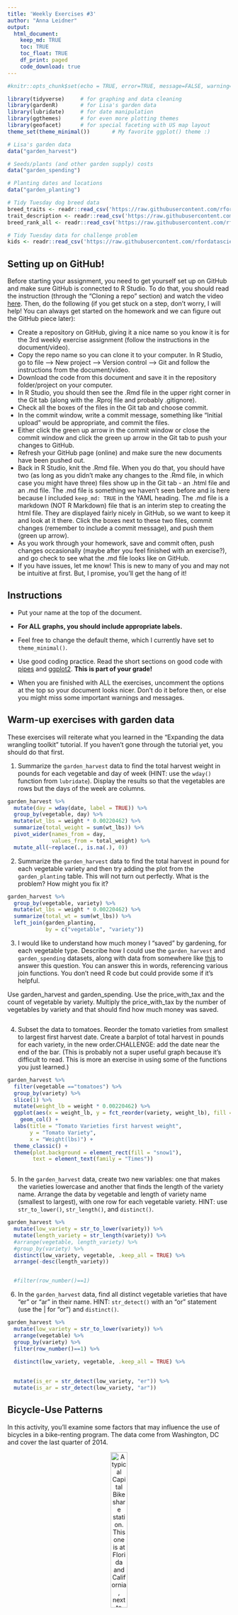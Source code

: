 ```yaml
---
title: 'Weekly Exercises #3'
author: "Anna Leidner"
output: 
  html_document:
    keep_md: TRUE
    toc: TRUE
    toc_float: TRUE
    df_print: paged
    code_download: true
---
```



```r
#knitr::opts_chunk$set(echo = TRUE, error=TRUE, message=FALSE, warning=FALSE)
```

```r
library(tidyverse)     # for graphing and data cleaning
library(gardenR)       # for Lisa's garden data
library(lubridate)     # for date manipulation
library(ggthemes)      # for even more plotting themes
library(geofacet)      # for special faceting with US map layout
theme_set(theme_minimal())       # My favorite ggplot() theme :)
```

```r
# Lisa's garden data
data("garden_harvest")

# Seeds/plants (and other garden supply) costs
data("garden_spending")

# Planting dates and locations
data("garden_planting")

# Tidy Tuesday dog breed data
breed_traits <- readr::read_csv('https://raw.githubusercontent.com/rfordatascience/tidytuesday/master/data/2022/2022-02-01/breed_traits.csv')
trait_description <- readr::read_csv('https://raw.githubusercontent.com/rfordatascience/tidytuesday/master/data/2022/2022-02-01/trait_description.csv')
breed_rank_all <- readr::read_csv('https://raw.githubusercontent.com/rfordatascience/tidytuesday/master/data/2022/2022-02-01/breed_rank.csv')

# Tidy Tuesday data for challenge problem
kids <- readr::read_csv('https://raw.githubusercontent.com/rfordatascience/tidytuesday/master/data/2020/2020-09-15/kids.csv')
```

## Setting up on GitHub!

Before starting your assignment, you need to get yourself set up on GitHub and make sure GitHub is connected to R Studio. To do that, you should read the instruction (through the "Cloning a repo" section) and watch the video [here](https://github.com/llendway/github_for_collaboration/blob/master/github_for_collaboration.md). Then, do the following (if you get stuck on a step, don't worry, I will help! You can always get started on the homework and we can figure out the GitHub piece later):

* Create a repository on GitHub, giving it a nice name so you know it is for the 3rd weekly exercise assignment (follow the instructions in the document/video).  
* Copy the repo name so you can clone it to your computer. In R Studio, go to file --> New project --> Version control --> Git and follow the instructions from the document/video.  
* Download the code from this document and save it in the repository folder/project on your computer.  
* In R Studio, you should then see the .Rmd file in the upper right corner in the Git tab (along with the .Rproj file and probably .gitignore).  
* Check all the boxes of the files in the Git tab and choose commit.  
* In the commit window, write a commit message, something like "Initial upload" would be appropriate, and commit the files.  
* Either click the green up arrow in the commit window or close the commit window and click the green up arrow in the Git tab to push your changes to GitHub.  
* Refresh your GitHub page (online) and make sure the new documents have been pushed out.  
* Back in R Studio, knit the .Rmd file. When you do that, you should have two (as long as you didn't make any changes to the .Rmd file, in which case you might have three) files show up in the Git tab - an .html file and an .md file. The .md file is something we haven't seen before and is here because I included `keep_md: TRUE` in the YAML heading. The .md file is a markdown (NOT R Markdown) file that is an interim step to creating the html file. They are displayed fairly nicely in GitHub, so we want to keep it and look at it there. Click the boxes next to these two files, commit changes (remember to include a commit message), and push them (green up arrow).  
* As you work through your homework, save and commit often, push changes occasionally (maybe after you feel finished with an exercise?), and go check to see what the .md file looks like on GitHub.  
* If you have issues, let me know! This is new to many of you and may not be intuitive at first. But, I promise, you'll get the hang of it! 



## Instructions

* Put your name at the top of the document. 

* **For ALL graphs, you should include appropriate labels.** 

* Feel free to change the default theme, which I currently have set to `theme_minimal()`. 

* Use good coding practice. Read the short sections on good code with [pipes](https://style.tidyverse.org/pipes.html) and [ggplot2](https://style.tidyverse.org/ggplot2.html). **This is part of your grade!**

* When you are finished with ALL the exercises, uncomment the options at the top so your document looks nicer. Don't do it before then, or else you might miss some important warnings and messages.


## Warm-up exercises with garden data

These exercises will reiterate what you learned in the "Expanding the data wrangling toolkit" tutorial. If you haven't gone through the tutorial yet, you should do that first.

  1. Summarize the `garden_harvest` data to find the total harvest weight in pounds for each vegetable and day of week (HINT: use the `wday()` function from `lubridate`). Display the results so that the vegetables are rows but the days of the week are columns.

```r
garden_harvest %>% 
  mutate(day = wday(date, label = TRUE)) %>%
  group_by(vegetable, day) %>%
  mutate(wt_lbs = weight * 0.00220462) %>%
  summarize(total_weight = sum(wt_lbs)) %>%
  pivot_wider(names_from = day,
              values_from = total_weight) %>%
  mutate_all(~replace(., is.na(.), 0))

```

  2. Summarize the `garden_harvest` data to find the total harvest in pound for each vegetable variety and then try adding the plot from the `garden_planting` table. This will not turn out perfectly. What is the problem? How might you fix it?

```r
garden_harvest %>%
  group_by(vegetable, variety) %>%
  mutate(wt_lbs = weight * 0.00220462) %>%
  summarize(total_wt = sum(wt_lbs)) %>%
  left_join(garden_planting, 
            by = c("vegetable", "variety"))
```

  3. I would like to understand how much money I "saved" by gardening, for each vegetable type. Describe how I could use the `garden_harvest` and `garden_spending` datasets, along with data from somewhere like [this](https://products.wholefoodsmarket.com/search?sort=relevance&store=10542) to answer this question. You can answer this in words, referencing various join functions. You don't need R code but could provide some if it's helpful.

Use garden_harvest and garden_spending. Use the price_with_tax and the count of vegetable by variety. Multiply the price_with_tax by the number of vegetables by variety and that should find how much money was saved.

```r

```

  4. Subset the data to tomatoes. Reorder the tomato varieties from smallest to largest first harvest date. Create a barplot of total harvest in pounds for each variety, in the new order.CHALLENGE: add the date near the end of the bar. (This is probably not a super useful graph because it's difficult to read. This is more an exercise in using some of the functions you just learned.)

```r
garden_harvest %>%
  filter(vegetable =="tomatoes") %>%
  group_by(variety) %>%
  slice(1) %>%
  mutate(weight_lb = weight * 0.00220462) %>%
  ggplot(aes(x = weight_lb, y = fct_reorder(variety, weight_lb), fill = variety)) +
    geom_col() +
  labs(title = "Tomato Varieties first harvest weight", 
       y = "Tomato Variety", 
       x = "Weight(lbs)") +
  theme_classic() +
  theme(plot.background = element_rect(fill = "snow1"),
        text = element_text(family = "Times"))
  
```

  5. In the `garden_harvest` data, create two new variables: one that makes the varieties lowercase and another that finds the length of the variety name. Arrange the data by vegetable and length of variety name (smallest to largest), with one row for each vegetable variety. HINT: use `str_to_lower()`, `str_length()`, and `distinct()`.
  
```r
garden_harvest %>%
  mutate(low_variety = str_to_lower(variety)) %>%
  mutate(length_variety = str_length(variety)) %>%
  #arrange(vegetable, length_variety) %>%
  #group_by(variety) %>%
  distinct(low_variety, vegetable, .keep_all = TRUE) %>%
  arrange(-desc(length_variety))


  #filter(row_number()==1)
```

  6. In the `garden_harvest` data, find all distinct vegetable varieties that have "er" or "ar" in their name. HINT: `str_detect()` with an "or" statement (use the | for "or") and `distinct()`.

```r
garden_harvest %>%
  mutate(low_variety = str_to_lower(variety)) %>%
  arrange(vegetable) %>%
  group_by(variety) %>%
  filter(row_number()==1) %>%
    
  distinct(low_variety, vegetable, .keep_all = TRUE) %>%

  
  mutate(is_er = str_detect(low_variety, "er")) %>%
  mutate(is_ar = str_detect(low_variety, "ar"))
```


## Bicycle-Use Patterns

In this activity, you'll examine some factors that may influence the use of bicycles in a bike-renting program.  The data come from Washington, DC and cover the last quarter of 2014.

<center>

![A typical Capital Bikeshare station. This one is at Florida and California, next to Pleasant Pops.](https://www.macalester.edu/~dshuman1/data/112/bike_station.jpg){width="30%"}


![One of the vans used to redistribute bicycles to different stations.](https://www.macalester.edu/~dshuman1/data/112/bike_van.jpg){width="30%"}

</center>

Two data tables are available:

- `Trips` contains records of individual rentals
- `Stations` gives the locations of the bike rental stations

Here is the code to read in the data. We do this a little differently than usual, which is why it is included here rather than at the top of this file. To avoid repeatedly re-reading the files, start the data import chunk with `{r cache = TRUE}` rather than the usual `{r}`.

```r
data_site <- 
  "https://www.macalester.edu/~dshuman1/data/112/2014-Q4-Trips-History-Data.rds" 
Trips <- readRDS(gzcon(url(data_site)))
Stations<-read_csv("http://www.macalester.edu/~dshuman1/data/112/DC-Stations.csv")
```

**NOTE:** The `Trips` data table is a random subset of 10,000 trips from the full quarterly data. Start with this small data table to develop your analysis commands. **When you have this working well, you should access the full data set of more than 600,000 events by removing `-Small` from the name of the `data_site`.**

### Temporal patterns

It's natural to expect that bikes are rented more at some times of day, some days of the week, some months of the year than others. The variable `sdate` gives the time (including the date) that the rental started. Make the following plots and interpret them:

  7. A density plot, which is a smoothed out histogram, of the events versus `sdate`. Use `geom_density()`.
  
```r
Trips %>%
  ggplot(aes(x = sdate)) +
  geom_density() +
  labs(title = "Number of Bike Rentals Between October and January", 
       x = "Date", 
       y = "Number of Bike Rentals") +
  theme(plot.background = element_rect(fill = "snow1"),
        text = element_text(family = "Times")) 

```
  
  8. A density plot of the events versus time of day.  You can use `mutate()` with `lubridate`'s  `hour()` and `minute()` functions to extract the hour of the day and minute within the hour from `sdate`. Hint: A minute is 1/60 of an hour, so create a variable where 3:30 is 3.5 and 3:45 is 3.75.
  
```r
Trips %>%
  mutate(hr = hour(sdate), mn = minute(sdate)) %>%
  mutate(t_day = hr+(mn/60)) %>%
  ggplot(aes(x = t_day)) +
  geom_density() +
  labs(title = "Bike Rentals By Hour", 
       x = "Time of Day", 
       y = "Bike Rentals") +
  theme(plot.background = element_rect(fill = "snow1"),
        text = element_text(family = "Times")) 
```
  
  9. A bar graph of the events versus day of the week. Put day on the y-axis.
  
```r
  
Trips %>%
  mutate(day = wday(sdate, label = TRUE)) %>%
  #mutate(day = weekdays(Trips$sdate)) %>%
  ggplot(aes(y = day, fill = day)) +
  geom_bar() +
  theme_classic()

# c("Sunday", "Monday", "Tuesday", "Wednesday", "Thursday", 
#     "Friday", "Saturday")[as.POSIXlt(Trips$sdate)$wday + 1]

```
  
  10. Facet your graph from exercise 8. by day of the week. Is there a pattern?
  
```r
Trips %>%
  mutate(hr = hour(sdate), mn = minute(sdate)) %>%
  mutate(t_day = hr+(mn/60)) %>% 
  #mutate(day = weekdays(Trips$sdate)) %>%
  mutate(day = wday(sdate, label = TRUE)) %>%
  ggplot(aes(x = t_day)) +
  geom_density() +
  facet_wrap(vars(day)) +
  labs(title = "Events during The Week", 
       x = "Time of Day", 
       y = "Event density") +
  theme(plot.background = element_rect(fill = "snow1"),
        text = element_text(family = "Times"))
```
  
The variable `client` describes whether the renter is a regular user (level `Registered`) or has not joined the bike-rental organization (`Causal`). The next set of exercises investigate whether these two different categories of users show different rental behavior and how `client` interacts with the patterns you found in the previous exercises. 

  11. Change the graph from exercise 10 to set the `fill` aesthetic for `geom_density()` to the `client` variable. You should also set `alpha = .5` for transparency and `color=NA` to suppress the outline of the density function.
  
```r
Trips %>%
  mutate(hr = hour(sdate), mn = minute(sdate)) %>%
  mutate(t_day = hr+(mn/60)) %>% 
  mutate(day = weekdays(Trips$sdate)) %>%
  ggplot(aes(x = t_day, fill = client)) +
  geom_density(alpha = 0.5, color = NA) +
  facet_wrap(vars(day)) +
  labs(title = "Events during the day by day of the week", 
       x = "Time of Day (hrs)", 
       y = "Event density") +
  theme(plot.background = element_rect(fill = "snow1"),
        text = element_text(family = "Times"))
```

  12. Change the previous graph by adding the argument `position = position_stack()` to `geom_density()`. In your opinion, is this better or worse in terms of telling a story? What are the advantages/disadvantages of each?
  
```r
Trips %>%
  mutate(hr = hour(sdate), mn = minute(sdate)) %>%
  mutate(t_day = hr+(mn/60)) %>% 
  mutate(day = weekdays(Trips$sdate)) %>%
  ggplot(aes(x = t_day, fill = client)) +
  geom_density(alpha = 0.5, color = NA, position = position_stack()) +
  facet_wrap(vars(day)) +
  labs(title = "Events during the day by day of the week", 
       x = "Time of Day (hrs)", 
       y = "Event density") +
  theme(plot.background = element_rect(fill = "snow1"),
        text = element_text(family = "Times"))
```
  
  13. In this graph, go back to using the regular density plot (without `position = position_stack()`). Add a new variable to the dataset called `weekend` which will be "weekend" if the day is Saturday or Sunday and  "weekday" otherwise (HINT: use the `ifelse()` function and the `wday()` function from `lubridate`). Then, update the graph from the previous problem by faceting on the new `weekend` variable. 
  
```r
Trips %>%
  mutate(day = wday(sdate, label = TRUE)) %>%
  mutate(weekend = ifelse(day == c("Sat", "Sun"), "weekend", "weekday")) %>%
  mutate(hr = hour(sdate), mn = minute(sdate)) %>%
  mutate(t_day = hr+(mn/60)) %>%
  ggplot(aes(x = t_day, 
             fill = client)) +
  geom_density(alpha = 0.5, 
               color = NA) +
  facet_wrap(~weekend) +
  labs(title = "Events during the day by day of the week", 
       x = "Time of Day (hrs)", 
       y = "Event density") +
  theme(plot.background = element_rect(fill = "snow1"),
        text = element_text(family = "Times"))
```
  
  14. Change the graph from the previous problem to facet on `client` and fill with `weekday`. What information does this graph tell you that the previous didn't? Is one graph better than the other?
  
```r
Trips %>%
  mutate(day = wday(sdate, label = TRUE)) %>%
  mutate(weekend = ifelse(day == c("Sat", "Sun"), "weekend", "weekday")) %>%
  mutate(hr = hour(sdate), mn = minute(sdate)) %>%
  mutate(t_day = hr+(mn/60)) %>%
  ggplot(aes(x = t_day, 
             fill = weekend)) +
  geom_density(alpha = 0.5, 
               color = NA) +
  facet_wrap(~client) +
  labs(title = "Events during the day by day of the week", 
       x = "Time of Day (hrs)", 
       y = "Event density") +
  theme(plot.background = element_rect(fill = "snow1"),
        text = element_text(family = "Times"))
```
  
### Spatial patterns

  15. Use the latitude and longitude variables in `Stations` to make a visualization of the total number of departures from each station in the `Trips` data. Use either color or size to show the variation in number of departures. We will improve this plot next week when we learn about maps!
  
```r
Trips %>%
  left_join(Stations, 
            by = c("sstation" = "name")) %>%
  group_by(lat, long) %>%
  
  
  ggplot(aes(x = long, y = lat)) + 
  geom_count(shape = 1) 
 
  
# Trips %>%
#   left_join(Stations, 
#             by = c("sstation" = "name")) %>%
#   group_by(lat, long) %>%
#   ggplot(aes(x = lat, y = long)) +  
#   geom_point()
#   
```
  
  16. Only 14.4% of the trips in our data are carried out by casual users. Create a plot that shows which area(s) have stations with a much higher percentage of departures by casual users. What patterns do you notice? (Again, we'll improve this next week when we learn about maps).
  
```r
Trips %>%
  left_join(Stations, 
            by = c("sstation" = "name")) %>%
  group_by(lat, long) %>%
  ggplot(aes(x = long, y = lat, color = client)) + 
  geom_count(shape= 5)
```
  
**DID YOU REMEMBER TO GO BACK AND CHANGE THIS SET OF EXERCISES TO THE LARGER DATASET? IF NOT, DO THAT NOW.**

## Dogs!

In this section, we'll use the data from 2022-02-01 Tidy Tuesday. If you didn't use that data or need a little refresher on it, see the [website](https://github.com/rfordatascience/tidytuesday/blob/master/data/2022/2022-02-01/readme.md).

  17. The final product of this exercise will be a graph that has breed on the y-axis and the sum of the numeric ratings in the `breed_traits` dataset on the x-axis, with a dot for each rating. First, create a new dataset called `breed_traits_total` that has two variables -- `Breed` and `total_rating`. The `total_rating` variable is the sum of the numeric ratings in the `breed_traits` dataset (we'll use this dataset again in the next problem). Then, create the graph just described. Omit Breeds with a `total_rating` of 0 and order the Breeds from highest to lowest ranked. You may want to adjust the `fig.height` and `fig.width` arguments inside the code chunk options (eg. `{r, fig.height=8, fig.width=4}`) so you can see things more clearly - check this after you knit the file to assure it looks like what you expected.

```r
breed_traits %>%
  
#select
  #pivot longer
  
  
  mutate(sumbreed = rowSums())

breed_traits_total <- 
  
  
  breed_traits %>%
  mutate(total_rating = sum(breed))
  mutate(Breed = Breed) 
```

  18. The final product of this exercise will be a graph with the top-20 dogs in total ratings (from previous problem) on the y-axis, year on the x-axis, and points colored by each breed's ranking for that year (from the `breed_rank_all` dataset). The points within each breed will be connected by a line, and the breeds should be arranged from the highest median rank to lowest median rank ("highest" is actually the smallest numer, eg. 1 = best). After you're finished, think of AT LEAST one thing you could you do to make this graph better. HINTS: 1. Start with the `breed_rank_all` dataset and pivot it so year is a variable. 2. Use the `separate()` function to get year alone, and there's an extra argument in that function that can make it numeric. 3. For both datasets used, you'll need to `str_squish()` Breed before joining. 
  
```r
breeds_traits_total %>%
  arrange(total_rating) %>%
  slice(1:20)
```
  
  19. Create your own! Requirements: use a `join` or `pivot` function (or both, if you'd like), a `str_XXX()` function, and a `fct_XXX()` function to create a graph using any of the dog datasets. One suggestion is to try to improve the graph you created for the Tidy Tuesday assignment. If you want an extra challenge, find a way to use the dog images in the `breed_rank_all` file - check out the `ggimage` library and [this resource](https://wilkelab.org/ggtext/) for putting images as labels.
  
```r

```
  
## GitHub link

  20. Below, provide a link to your GitHub page with this set of Weekly Exercises. Specifically, if the name of the file is 03_exercises.Rmd, provide a link to the 03_exercises.md file, which is the one that will be most readable on GitHub.

## Challenge problem! 

This problem uses the data from the Tidy Tuesday competition this week, `kids`. If you need to refresh your memory on the data, read about it [here](https://github.com/rfordatascience/tidytuesday/blob/master/data/2020/2020-09-15/readme.md). 

  21. In this exercise, you are going to try to replicate the graph below, created by Georgios Karamanis. I'm sure you can find the exact code on GitHub somewhere, but **DON'T DO THAT!** You will only be graded for putting an effort into this problem. So, give it a try and see how far you can get without doing too much googling. HINT: use `facet_geo()`. The graphic won't load below since it came from a location on my computer. So, you'll have to reference the original html on the moodle page to see it.
  
![](kids_data_karamanis.jpeg)

**DID YOU REMEMBER TO UNCOMMENT THE OPTIONS AT THE TOP?**
